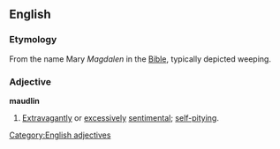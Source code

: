 ==English==

===Etymology===
From the name Mary ''Magdalen'' in the [[Bible]], typically depicted weeping.

===Adjective===
'''maudlin'''
# [[Extravagantly]] or [[excessively]] [[sentimental]]; [[self-pitying]].
[[Category:English adjectives]]